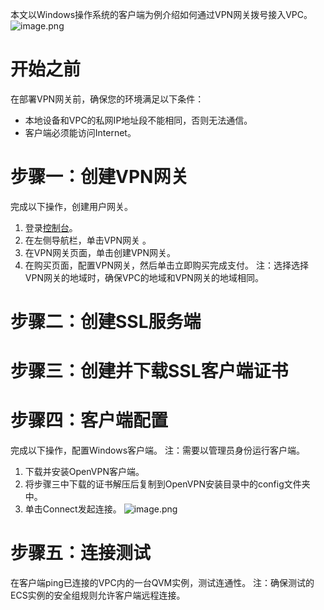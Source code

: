 本文以Windows操作系统的客户端为例介绍如何通过VPN网关拨号接入VPC。
![image.png](https://dn-odum9helk.qbox.me/FpAENCwVXndet02LNfmj7DSyi1SC)
# 开始之前
在部署VPN网关前，确保您的环境满足以下条件：
- 本地设备和VPC的私网IP地址段不能相同，否则无法通信。
- 客户端必须能访问Internet。

# 步骤一：创建VPN网关
完成以下操作，创建用户网关。

1. 登录[控制台](https://portal.qiniu.com/qvm/network/vpnGateway)。
2. 在左侧导航栏，单击VPN网关 。
3. 在VPN网关页面，单击创建VPN网关。
4. 在购买页面，配置VPN网关，然后单击立即购买完成支付。
注：选择选择VPN网关的地域时，确保VPC的地域和VPN网关的地域相同。
# 步骤二：创建SSL服务端
# 步骤三：创建并下载SSL客户端证书
# 步骤四：客户端配置
完成以下操作，配置Windows客户端。
注：需要以管理员身份运行客户端。
1. 下载并安装OpenVPN客户端。
2. 将步骤三中下载的证书解压后复制到OpenVPN安装目录中的config文件夹中。
3. 单击Connect发起连接。
![image.png](https://dn-odum9helk.qbox.me/FvGbSnxPbGlJHh7nHFOYIvWNrUo0)
# 步骤五：连接测试
在客户端ping已连接的VPC内的一台QVM实例，测试连通性。
注：确保测试的ECS实例的安全组规则允许客户端远程连接。